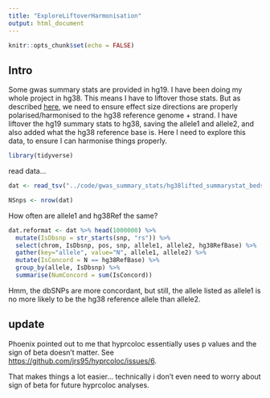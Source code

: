 ```yaml
---
title: "ExploreLiftoverHarmonisation"
output: html_document
---
```


```r
knitr::opts_chunk$set(echo = FALSE)
```

## Intro

Some gwas summary stats are provided in hg19. I have been doing my whole project in hg38. This means I have to liftover those stats. But as described [here](https://mrcieu.github.io/TwoSampleMR/articles/harmonise.html), we need to ensure effect size directions are properly polarised/harmonised to the hg38 reference genome + strand. I have liftover the hg19 summary stats to hg38, saving the allele1 and allele2, and also added what the hg38 reference base is. Here I need to explore this data, to ensure I can harmonise things properly.

```r
library(tidyverse)
```

read data...

```r

dat <- read_tsv("../code/gwas_summary_stats/hg38lifted_summarystat_beds/IMSGC2019.bed.refalleleadded.gz", col_names = c("chrom", "pos", "pos_plusone", "P", "snp", "allele1", "allele2", "OR", "hg38RefBase"))

NSnps <- nrow(dat)
```

How often are allele1 and hg38Ref the same?

```r
dat.reformat <- dat %>% head(1000000) %>%
  mutate(IsDbsnp = str_starts(snp, "rs")) %>%
  select(chrom, IsDbsnp, pos, snp, allele1, allele2, hg38RefBase) %>%
  gather(key="allele", value="N", allele1, allele2) %>%
  mutate(IsConcord = N == hg38RefBase) %>%
  group_by(allele, IsDbsnp) %>%
  summarise(NumConcord = sum(IsConcord))
```


Hmm, the dbSNPs are more concordant, but still, the allele listed as allele1 is no more likely to be the hg38 reference allele than allele2.

## update

Phoenix pointed out to me that hyprcoloc essentially uses p values and the sign of beta doesn't matter. See [https://github.com/jrs95/hyprcoloc/issues/6](https://github.com/jrs95/hyprcoloc/issues/6).

That makes things a lot easier... technically i don't even need to worry about sign of beta for future hyprcoloc analyses.
